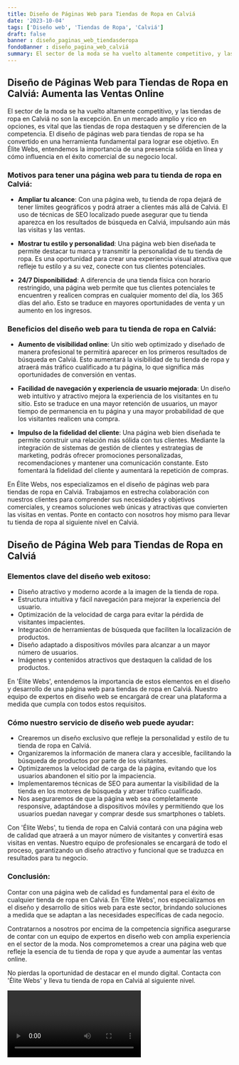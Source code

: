 ```yaml
---
title: Diseño de Páginas Web para Tiendas de Ropa en Calviá
date: '2023-10-04'
tags: ['Diseño web', 'Tiendas de Ropa', 'Calviá']
draft: false
banner : diseño_paginas_web_tiendasderopa
fondoBanner : diseño_pagina_web_calviá
summary: El sector de la moda se ha vuelto altamente competitivo, y las tiendas de ropa en Calviá no son la excepción. En un mercado amplio y rico en opciones, es vital que las tiendas de ropa destaquen y se diferencien de la competencia. El diseño de páginas web para tiendas de ropa se ha convertido en una herramienta fundamental para lograr ese objetivo. En Élite Webs, entendemos la importancia de una presencia sólida en línea y cómo influencia en el éxito comercial de su negocio local.
---
```


## Diseño de Páginas Web para Tiendas de Ropa en Calviá: Aumenta las Ventas Online

El sector de la moda se ha vuelto altamente competitivo, y las tiendas de ropa en Calviá no son la excepción. En un mercado amplio y rico en opciones, es vital que las tiendas de ropa destaquen y se diferencien de la competencia. El diseño de páginas web para tiendas de ropa se ha convertido en una herramienta fundamental para lograr ese objetivo. En Élite Webs, entendemos la importancia de una presencia sólida en línea y cómo influencia en el éxito comercial de su negocio local.

### Motivos para tener una página web para tu tienda de ropa en Calviá:

- **Ampliar tu alcance**: Con una página web, tu tienda de ropa dejará de tener límites geográficos y podrá atraer a clientes más allá de Calviá. El uso de técnicas de SEO localizado puede asegurar que tu tienda aparezca en los resultados de búsqueda en Calviá, impulsando aún más las visitas y las ventas.

- **Mostrar tu estilo y personalidad**: Una página web bien diseñada te permite destacar tu marca y transmitir la personalidad de tu tienda de ropa. Es una oportunidad para crear una experiencia visual atractiva que refleje tu estilo y a su vez, conecte con tus clientes potenciales.

- **24/7 Disponibilidad**: A diferencia de una tienda física con horario restringido, una página web permite que tus clientes potenciales te encuentren y realicen compras en cualquier momento del día, los 365 días del año. Esto se traduce en mayores oportunidades de venta y un aumento en los ingresos.

### Beneficios del diseño web para tu tienda de ropa en Calviá:

- **Aumento de visibilidad online**: Un sitio web optimizado y diseñado de manera profesional te permitirá aparecer en los primeros resultados de búsqueda en Calviá. Esto aumentará la visibilidad de tu tienda de ropa y atraerá más tráfico cualificado a tu página, lo que significa más oportunidades de conversión en ventas.

- **Facilidad de navegación y experiencia de usuario mejorada**: Un diseño web intuitivo y atractivo mejora la experiencia de los visitantes en tu sitio. Esto se traduce en una mayor retención de usuarios, un mayor tiempo de permanencia en tu página y una mayor probabilidad de que los visitantes realicen una compra.

- **Impulso de la fidelidad del cliente**: Una página web bien diseñada te permite construir una relación más sólida con tus clientes. Mediante la integración de sistemas de gestión de clientes y estrategias de marketing, podrás ofrecer promociones personalizadas, recomendaciones y mantener una comunicación constante. Esto fomentará la fidelidad del cliente y aumentará la repetición de compras.

En Élite Webs, nos especializamos en el diseño de páginas web para tiendas de ropa en Calviá. Trabajamos en estrecha colaboración con nuestros clientes para comprender sus necesidades y objetivos comerciales, y creamos soluciones web únicas y atractivas que convierten las visitas en ventas. Ponte en contacto con nosotros hoy mismo para llevar tu tienda de ropa al siguiente nivel en Calviá.

<GifSeo />

<Cta />

## Diseño de Página Web para Tiendas de Ropa en Calviá

### Elementos clave del diseño web exitoso:

- Diseño atractivo y moderno acorde a la imagen de la tienda de ropa.
- Estructura intuitiva y fácil navegación para mejorar la experiencia del usuario.
- Optimización de la velocidad de carga para evitar la pérdida de visitantes impacientes.
- Integración de herramientas de búsqueda que faciliten la localización de productos.
- Diseño adaptado a dispositivos móviles para alcanzar a un mayor número de usuarios.
- Imágenes y contenidos atractivos que destaquen la calidad de los productos.

En 'Élite Webs', entendemos la importancia de estos elementos en el diseño y desarrollo de una página web para tiendas de ropa en Calviá. Nuestro equipo de expertos en diseño web se encargará de crear una plataforma a medida que cumpla con todos estos requisitos.

### Cómo nuestro servicio de diseño web puede ayudar:

- Crearemos un diseño exclusivo que refleje la personalidad y estilo de tu tienda de ropa en Calviá.
- Organizaremos la información de manera clara y accesible, facilitando la búsqueda de productos por parte de los visitantes.
- Optimizaremos la velocidad de carga de la página, evitando que los usuarios abandonen el sitio por la impaciencia.
- Implementaremos técnicas de SEO para aumentar la visibilidad de la tienda en los motores de búsqueda y atraer tráfico cualificado.
- Nos aseguraremos de que la página web sea completamente responsive, adaptándose a dispositivos móviles y permitiendo que los usuarios puedan navegar y comprar desde sus smartphones o tablets.

Con 'Élite Webs', tu tienda de ropa en Calviá contará con una página web de calidad que atraerá a un mayor número de visitantes y convertirá esas visitas en ventas. Nuestro equipo de profesionales se encargará de todo el proceso, garantizando un diseño atractivo y funcional que se traduzca en resultados para tu negocio.

### Conclusión:

Contar con una página web de calidad es fundamental para el éxito de cualquier tienda de ropa en Calviá. En 'Élite Webs', nos especializamos en el diseño y desarrollo de sitios web para este sector, brindando soluciones a medida que se adaptan a las necesidades específicas de cada negocio.

Contratarnos a nosotros por encima de la competencia significa asegurarse de contar con un equipo de expertos en diseño web con amplia experiencia en el sector de la moda. Nos comprometemos a crear una página web que refleje la esencia de tu tienda de ropa y que ayude a aumentar las ventas online.

No pierdas la oportunidad de destacar en el mundo digital. Contacta con 'Élite Webs' y lleva tu tienda de ropa en Calviá al siguiente nivel.

<Video />

<CtaBot job='Tiendas de Ropa' city='Calviá'/>

<Gmaps query='Calviá+españa+maps' />